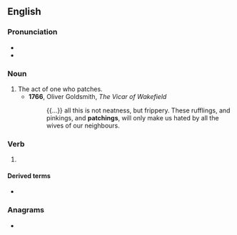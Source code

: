 ==English==

===Pronunciation===
* {{IPA|/ˈpætʃɪŋ/|lang=en}}
* {{hyphenation|patch|ing|lang=en}}

===Noun===
{{en-noun}}

# The act of one who patches.
#* '''1766''', Oliver Goldsmith, ''The Vicar of Wakefield''
#*: {{...}} all this is not neatness, but frippery. These rufflings, and pinkings, and '''patchings''', will only make us hated by all the wives of our neighbours.

===Verb===
{{head|en|present participle}}

# {{present participle of|patch|lang=en|nocat=1}}

====Derived terms====
* {{l|en|monkey-patching}}

===Anagrams===
* {{anagrams|en|nightcap}}